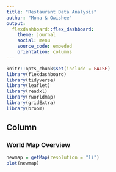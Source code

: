 ```yaml
---
title: "Restaurant Data Analysis"
author: "Mona & Owishee"
output: 
  flexdashboard::flex_dashboard:
    theme: journal
    social: menu
    source_code: embeded
    orientation: columns
---
```


```r
knitr::opts_chunk$set(include = FALSE)
library(flexdashboard)
library(tidyverse)
library(leaflet)
library(readxl)
library(rworldmap)
library(gridExtra)
library(broom)
```

Column
-----------------------------------------------------------------------

### World Map Overview

```r
newmap = getMap(resolution = "li")
plot(newmap)
```

